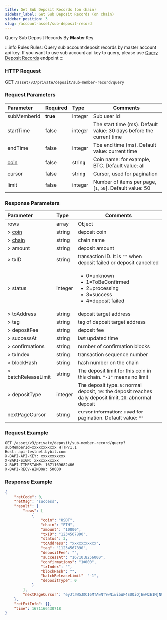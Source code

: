 ```yaml
---
title: Get Sub Deposit Records (on chain)
sidebar_label: Get Sub Deposit Records (on chain)
sidebar_position: 3
slug: /account-asset/sub-deposit-record
---
```

Query Sub Deposit Records By **Master** Key

:::info Rules
Rules: Query sub account deposit records by master account api key. If you want to use sub account api key to query, please use [Query Deposit Records](deposit-record#) endpoint
:::

### HTTP Request
GET `/asset/v3/private/deposit/sub-member-record/query`

### Request Parameters
| Parameter | Required | Type | Comments|
|:----- |:-------|:-----|------ |
|subMemberId |<b>true</b> |integer | Sub user Id |
|startTime |false |integer |The start time (ms). Default value: 30 days before the current time |
|endTime |false |integer |Tbe end time (ms). Default value: current time |
|[coin](enum#coin) |false |string |Coin name: for example, BTC. Default value: all |
|cursor |false |string |Cursor, used for pagination |
|limit |false |integer |Number of items per page, [`1`, `50`]. Default value: 50 |

### Response Parameters
| Parameter | Type | Comments|
|:----- |:-----|----- |
|rows|array |Object|
|> [coin](enum#coin)|string |deposit coin |
|> [chain](enum#chain)|string|chain name|
|> amount|string|deposit amount|
|> txID|string|transaction ID. It is `""` when deposit failed or deposit cancelled|
|> status|integer|<ul><li>0=unknown</li><li>1=ToBeConfirmed</li><li>2=processing</li><li>3=success</li><li>4=deposit failed</li></ul>|
|> toAddress|string|deposit target address|
|> tag|string|tag of deposit target address|
|> depositFee|string|deposit fee|
|> successAt|string|last updated time|
|> confirmations|string|number of confirmation blocks|
|> txIndex|string|transaction sequence number|
|> blockHash|string|hash number on the chain|
|> batchReleaseLimit|string|The deposit limit for this coin in this chain. `"-1"` means no limit|
|> depositType|integer|The deposit type. `0`: normal deposit, `10`: the deposit reaches daily deposit limit, `20`: abnormal deposit|
|nextPageCursor|string|cursor information: used for pagination. Default value: `""`|

### Request Example

```http
GET /asset/v3/private/deposit/sub-member-record/query?subMemberId=xxxxxxxxxxx HTTP/1.1
Host: api-testnet.bybit.com
X-BAPI-API-KEY: xxxxxxxxxxx
X-BAPI-SIGN: xxxxxxxxxxx
X-BAPI-TIMESTAMP: 1671169682466
X-BAPI-RECV-WINDOW: 50000
```

### Response Example

```json
{
    "retCode": 0,
    "retMsg": "success",
    "result": {
        "rows": [
            {
                "coin": "USDT",
                "chain": "ETH",
                "amount": "10000",
                "txID": "1234567890",
                "status": 3,
                "toAddress": "xxxxxxxxxxx",
                "tag": "11234567890",
                "depositFee": "",
                "successAt": "1671018256000",
                "confirmations": "10000",
                "txIndex": "",
                "blockHash": "",
                "batchReleaseLimit": "-1",
                "depositType": 0
            }
        ],
        "nextPageCursor": "eyJtaW5JRCI6MTAwNTYwNiwibWF4SUQiOjEwMzE1MjN9"
    },
    "retExtInfo": {},
    "time": 1671166430718
}
```